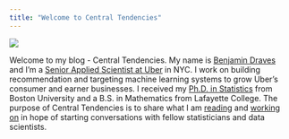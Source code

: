 ```yaml
---
title: "Welcome to Central Tendencies"
---
```

![](images/dist_shift.png){fig-align="center"}

Welcome to my blog - Central Tendencies. 
My name is [Benjamin Draves](about.qmd) and I'm a [Senior Applied Scientist at Uber](https://www.linkedin.com/in/benjamin-draves-347893167) in NYC. 
I work on building recommendation and targeting machine learning systems to grow Uber's consumer and earner businesses.
I received my [Ph.D. in Statistics](https://hdl.handle.net/2144/45235) from Boston University and a B.S. in Mathematics from Lafayette College. 
The purpose of Central Tendencies is to share what I am [reading](reading/reading_scroll.qmd) and [working on](working_on/working_on_scroll.qmd) in hope of starting conversations with fellow statisticians and data scientists. 
 
